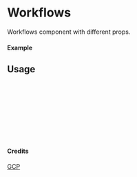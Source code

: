 
<Meta of={Workflows} title="GCP/Workflows" />

# Workflows

Workflows component with different props.

#### Example

<Canvas of={Workflows.Primary} />

## Usage

```ts
import { Workflows } from "yadl-ui";

const Example = () => {
  return (
      <Workflows />
  );
};

export default Example;
```

#### Credits
[GCP](https://cloud.google.com/icons)
